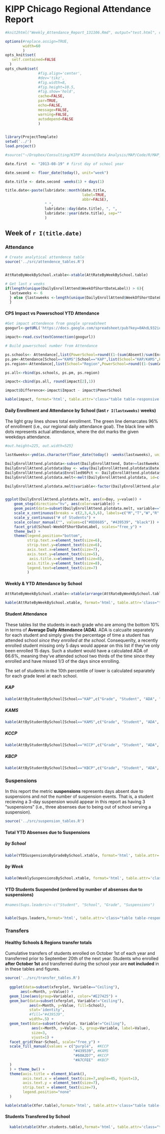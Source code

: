  KIPP Chicago Regional Attendance Report
========================================================
```r

#knit2html("Weekly_Attendance_Report_131106.Rmd", output="test.html", options=c('fragment_only', 'skip_style')); system('cp ./test.html ~/Sites/test.local/'); system('cp -r ./figure/* ~/Sites/test.local/figure/'); system('cd ~/Sites/test.local/ && python updateWarHTML.py')

options(#replace.assign=TRUE,
        width=60
        )
opts_knit$set(
   self.contained=FALSE
  )
opts_chunk$set( 
               #fig.align='center', 
               #dev='tikz', 
               #fig.width=8, 
               #fig.height=10.5, 
               #fig.show='hold', 
               cache=FALSE, 
               par=TRUE,
               echo=FALSE,
               message=FALSE,
               warning=FALSE,
               autodepend=FALSE
               )
               
```


```r
library(ProjectTemplate)
setwd('../')
load.project()

#source("~/Dropbox/Consulting/KIPP Ascend/Data Analysis/MAP/Code/R/MAP_helper_functions.R")
```
```r
date.first  <- "2013-08-19" # first day of school year

date.second <- floor_date(today(), unit="week") 

date.title <- date.second -weeks(1) + days(1) 

title.date<-paste(lubridate::month(date.title, 
                                   label=TRUE, 
                                   abbr=FALSE),
                  " ",
                  lubridate::day(date.title), ", ", 
                  lubridate::year(date.title), sep=""
                  )
```
Week of `r I(title.date)`
--------------------------------------------------------
### Attendance

```r

# Create analytical attendence table
source('../src/attendence_tables.R')


AttRateByWeekBySchool.xtable<-xtable(AttRateByWeekBySchool.table)

# Get last x weeks
if(length(unique(DailyEnrollAttend$WeekOfShortDateLabel)) > 6){
  lastxweeks <- 6
  } else {lastxweeks <-length(unique(DailyEnrollAttend$WeekOfShortDateLabel))
  }
```
#### CPS Impact vs Powerschool YTD Attendance
 
```r

#Get impact attendence from google spreadsheet
googurl<-getURL('https://docs.google.com/spreadsheet/pub?key=0AhdL932iuhIIdHk3SFFSc2ZvUE9MZ1pKNldjZ0JLbXc&single=true&gid=6&range=A1%3AC7&output=csv')

impact<-read.csv(textConnection(googurl))

# Build powerschool number from Attendance 

ps.schools<- Attendance[,list(PowerSchool=round((1-(sum(Absent)/sum(Enrolled)))*100,1)), by=list(School)]
ps.pm<-Attendance[School=="KAMS"|School=="KAP",list(School="KAP/KAMS",PowerSchool=round((1-(sum(Absent)/sum(Enrolled)))*100,1))]
ps.region<-Attendance[,list(School="Region",PowerSchool=round((1-(sum(Absent)/sum(Enrolled)))*100,1))]

ps.all<-rbind(ps.schools, ps.pm, ps.region)

impact<-cbind(ps.all, round(impact[2],1))

impact$Difference<-impact$Impact - impact$PowerSchool

kable(impact, format='html', table.attr='class="table table-responsive table-hover table-condensed table-striped"', output=TRUE)
```



#### Daily Enrollment and Attendance by School (last `r I(lastxweeks)` weeks)
The light gray lines shows total enrollment. The green line demarcates 96% of enrollment (i.e., our regional daily attendance goal).  The black line with dots represents actual attendance, where the dot marks the given weekdays attendance.  
```r
#out.height=225, out.width=525}

last6weeks<-ymd(as.character(floor_date(today() -weeks(lastxweeks), unit="week")+1))

DailyEnrollAttend.plotdata<-subset(DailyEnrollAttend, Date>=last6weeks)
DailyEnrollAttend.plotdata$Day <- wday(DailyEnrollAttend.plotdata$Date)
DailyEnrollAttend.plotdata$Enrolled96Pct <- DailyEnrollAttend.plotdata$Enrolled*.96
DailyEnrollAttend.plotdata.melt<-melt(DailyEnrollAttend.plotdata, id=c("Date", "Day", "School", "WeekOfShortDateLabel"), measure.vars=c("Enrolled", "Enrolled96Pct", "Present"))

DailyEnrollAttend.plotdata.melt$variable<-factor(DailyEnrollAttend.plotdata.melt$variable, labels=c("Enrolled", "96% of Enrolled", "Attended"))


ggplot(DailyEnrollAttend.plotdata.melt, aes(x=Day, y=value)) + 
    geom_step(direction="hv", aes(color=variable)) + 
    geom_point(data=subset(DailyEnrollAttend.plotdata.melt, variable=="Attended"), color="black") +
    scale_x_continuous(breaks = c(2,3,4,5,6), labels=c("M","T","W","R","F")) + #Change numberd week days to lettered
    scale_y_continuous("# of Students") + 
    scale_colour_manual("", values=c("#8D8685", "#439539", "black")) +
    facet_grid(School~WeekOfShortDateLabel, scales="free_y") +
    theme_bw() + 
    theme(legend.position="bottom", 
          strip.text.x=element_text(size=6),
          strip.text.y=element_text(size=6),
          axis.text.x=element_text(size=7),
          axis.text.y=element_text(size=5),
           axis.title.x=element_text(size=8),
          axis.title.y=element_text(size=8),
          legend.text=element_text(size=7)
          )


```

#### Weekly & YTD Attendance by School

```r
AttRateByWeekBySchool.xtable<-xtable(arrange(AttRateByWeekBySchool.table, desc(AttRateByWeekBySchool.table[["Week of"]])))

kable(AttRateByWeekBySchool.xtable, format='html', table.attr='class="table table-responsive table-hover table-condensed table-striped"', output=TRUE)
```


#### Student Attendance 
These tables list the students in each grade who are  among the bottom 10% in terms of **Average Daily Attendance (ADA)**.  ADA is calcualte separately for each student and simply gives the percentage of time a student has attended school *since they enrolled at the school*. Consequenlty, a recently enrolled student missing only 5 days would appear on this list if they've only been enrolled 15 days.  Such a student would have a calculated ADA of 66.6%, meaning they've attended school two thirds of the time since they enrolled and have missed 1/3 of the days since enrolling. 

The set of students in the 10th percentile of lower is calculated separately for each grade level at each school.

##### KAP
```r
kable(AttByStudentBySchool[School=="KAP",c("Grade", "Student", "ADA", "ADA (prior month)", "Absences"), with=FALSE], format='html', table.attr='class="table table-responsive table-hover table-condensed table-striped"', output=TRUE)
```

##### KAMS
```r
kable(AttByStudentBySchool[School=="KAMS",c("Grade", "Student", "ADA", "ADA (prior month)", "Absences"), with=FALSE], format='html', table.attr='class="table table-responsive table-hover table-condensed table-striped"', output=TRUE)
```

##### KCCP
```r
kable(AttByStudentBySchool[School=="KCCP",c("Grade", "Student", "ADA", "ADA (prior month)", "Absences"), with=FALSE], format='html', table.attr='class="table table-responsive table-hover table-condensed table-striped"', output=TRUE)
```

##### KBCP
```r
kable(AttByStudentBySchool[School=="KBCP",c("Grade", "Student", "ADA", "ADA (prior month)", "Absences"), with=FALSE], format='html', table.attr='class="table table-responsive table-hover table-condensed table-striped"', output=TRUE)
```

### Suspensions
In this report the metric **suspensions** represents days absent due to suspensions and *not* the number of suspension events. That is, a student recieving a 3-day suspension would appear in this report as having 3 "suspensions" (i.e., three absenses due to being out of school serving a suspension).
```r

source('../src/suspension_tables.R')

```
#### Total YTD Absenses due to Suspensions 
##### by School 
```r
kable(YTDSuspensionsByGradeBySchool.xtable, format='html', table.attr='class="table table-responsive table-hover table-condensed table-striped"', output=TRUE,  row.names=FALSE)
```
##### by Week

```r
kable(WeeklySuspensionsBySchool.xtable, format='html', table.attr='class="table table-responsive table-hover table-condensed table-striped"', output=TRUE,  row.names=FALSE)
```

#### YTD Students Suspended (ordered by number of absenses due to suspensions)
```r

#names(Sups.leaders)<-c("Student", "School", "Grade", "Suspensions")


kable(Sups.leaders,format='html', table.attr='class="table table-responsive table-hover table-condensed table-striped"', output=TRUE,  row.names=FALSE)
```

### Transfers 
#### Healthy Schools & Regions transfer totals
Cumulative transfers of students enrolled on October 1st of each year and transferred prior to September 20th of the next year.  Students who enrolled **after October 1st** and transferred during the school year are **not included** in in these tables and figures. 
```r
source('../src/transfer_tables.R')
       
  ggplot(data=subset(xferplot, Variable=="Ceiling"), 
       aes(x=Month, y=Value)) + 
  geom_line(aes(group=Variable), color="#E27425") + 
  geom_bar(data=subset(xferplot, Variable!="Ceiling"), 
           aes(x=Month, y=Value, fill=School), 
           stat='identity',
           #fill="#439539", 
           width=.5) + 
  geom_text(data=subset(xferplot, Variable!="Ceiling"), 
            aes(x=Month, y=Value-.5, group=Variable, label=Value), 
            size=3,
            vjust=1) +
  facet_grid(Year~School, scale="free_y") +
  scale_fill_manual(values = c("purple",  #KCCP 
                               "#439539", #KAMS
                               "#60A2D7", #KCCP
                               "#A7CFEE"  #KBCP
  )
  ) + theme_bw() + 
  theme(axis.title = element_blank(),
        axis.text.x = element_text(size=7,angle=45, hjust=1),
        axis.text.y = element_text(size=7),
        strip.text = element_text(size=7),
        legend.position="none"
  )     

```
```r
kable(xtable(Xfer.table),format='html', table.attr='class="table table-responsive table-hover table-condensed table-striped"', output=TRUE,  row.names=FALSE)
```

#### Students Transfered by School
```r
  kable(xtable(Xfer.students.table),format='html', table.attr='class="table table-responsive table-hover table-condensed table-striped"', output=TRUE,  row.names=FALSE)
```

